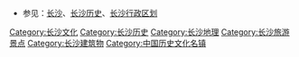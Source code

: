 {{Catnav|頁面分類|地理|聚落|村镇}}
{{Catnav|頁面分類|地理|乡村|村镇}}
{{Catnav|頁面分類|人类社会|聚落|村镇}}
{{Catnav|頁面分類|人类社会|環境|乡村|村镇}}

*参见：[[长沙|长沙]]、[[长沙历史|长沙历史]]、[[长沙行政区划|长沙行政区划]]

[[Category:长沙文化|Category:长沙文化]]
[[Category:长沙历史|Category:长沙历史]]
[[Category:长沙地理|Category:长沙地理]]
[[Category:长沙旅游景点|Category:长沙旅游景点]]
[[Category:长沙建筑物|Category:长沙建筑物]]
[[Category:中国历史文化名镇|Category:中国历史文化名镇]]